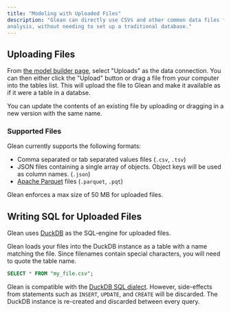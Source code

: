 ```yaml
---
title: "Modeling with Uploaded Files"
description: "Glean can directly use CSVs and other common data files for small or adhoc
analysis, without needing to set up a traditional database."
---
```


## Uploading Files

From [the model builder page](https://glean.io/app/mb),
select "Uploads" as the data connection. You can then either click the "Upload"
button or drag a file from your computer into the tables list. This will upload
the file to Glean and make it available as if it were a table in a databse.

You can update the contents of an existing file by uploading or dragging in a
new version with the same name.

### Supported Files

Glean currently supports the following formats:

- Comma separated or tab separated values files (`.csv`, `.tsv`)
- JSON files containing a single array of objects. Object keys will
  be used as column names. (`.json`)
- [Apache Parquet](https://parquet.apache.org/)
  files (`.parquet`, `.pqt`)

Glean enforces a max size of 50 MB for uploaded files.

## Writing SQL for Uploaded Files

Glean uses [DuckDB](https://duckdb.org/) as the SQL-engine for uploaded files.

Glean loads your files into the DuckDB instance as a table with a name matching
the file. Since filenames contain special characters, you will need to quote
the table name.

```sql
SELECT * FROM "my_file.csv";
```

Glean is compatible with the
[DuckDB SQL dialect](https://duckdb.org/docs/sql/introduction).
However, side-effects from statements such as `INSERT`, `UPDATE`, and `CREATE`
will be discarded. The DuckDB instance is re-created and discarded between
every query.
